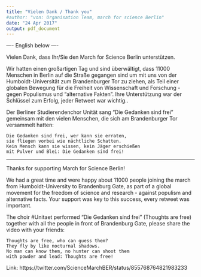 ```yaml
---
title: "Vielen Dank / Thank you"
#author: "von: Organisation Team, march for science Berlin"
date: "24 Apr 2017"
output: pdf_document
---
```


---- English below ----

Vielen Dank, dass Ihr/Sie den March for Science Berlin unterstützen. 

Wir hatten einen großartigen Tag und sind überwältigt, dass 11000 Menschen in Berlin auf die Straße gegangen sind um mit uns von der Humboldt-Universität zum Brandenburger Tor zu ziehen, als Teil einer globalen Bewegung für die Freiheit von Wissenschaft und Forschung - gegen Populismus und "alternative Fakten". Ihre Unterstützung war der Schlüssel zum Erfolg, jeder Retweet war wichtig..

Der Berliner Studierendenchor Unität sang "Die Gedanken sind frei" gemeinsam mit den vielen Menschen, die sich am Brandenburger Tor versammelt hatten:

    Die Gedanken sind frei, wer kann sie erraten,
    sie fliegen vorbei wie nächtliche Schatten.
    Kein Mensch kann sie wissen, kein Jäger erschießen
    mit Pulver und Blei: Die Gedanken sind frei!
    
    
----
  
Thanks for supporting March for Science Berlin!

We had a great time and were happy about 11000 people joining the march from Humboldt-University to Brandenburg Gate, as part of a global movement for the freedom of science and research - against populism and alternative facts. Your support was key to this success, every retweet was important. 

The choir #Unitaet performed "Die Gedanken sind frei" (Thoughts are free) together with all the people in front of Brandenburg Gate, please share the video with your friends:

    Thoughts are free, who can guess them?
    They fly by like nocturnal shadows.
    No man can know them, no hunter can shoot them
    with powder and lead: Thoughts are free!
    
Link: https://twitter.com/ScienceMarchBER/status/855768764821983233    